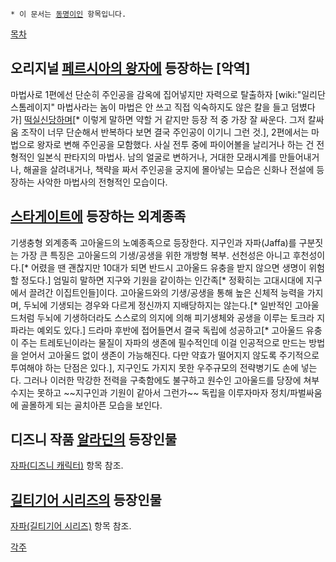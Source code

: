  * 이 문서는 [[동명이인]] 항목입니다.

[[목차]]

== 오리지널 [[페르시아의 왕자]]에 등장하는 [악역] ==
마법사로 1편에선 단순히 주인공을 감옥에 집어넣지만 자력으로 탈출하자 [wiki:"일리단 스톰레이지" 마법사라는 놈이 마법은 안 쓰고 직접 익숙하지도 않은 칼을 들고 덤볐다가] [[떡실신]]당하며[* 이렇게 말하면 약할 거 같지만 등장 적 중 가장 잘 싸운다. 그저 칼싸움 조작이 너무 단순해서 반복하다 보면 결국 주인공이 이기니 그런 것.], 2편에서는 마법으로 왕자로 변해 주인공을 모함했다.
사실 전투 중에 파이어볼을 날리거나 하는 건 전형적인 일본식 판타지의 마법사.
남의 얼굴로 변하거나, 거대한 모래시계를 만들어내거나, 해골을 살려내거나, 책략을 짜서 주인공을 궁지에 몰아넣는 모습은 신화나 전설에 등장하는 사악한 마법사의 전형적인 모습이다.

== [[스타게이트]]에 등장하는 외계종족 ==
기생충형 외계종족 고아울드의 노예종족으로 등장한다. 지구인과 자파(Jaffa)를 구분짓는 가장 큰 특징은 고아울드의 기생/공생을 위한 개방형 복부. 선천성은 아니고 후천성이다.[* 어렸을 땐 괜찮지만 10대가 되면 반드시 고아울드 유충을 받지 않으면 생명이 위험할 정도다.] 엄밀히 말하면 지구와 기원을 같이하는 인간족[* 정확히는 고대시대에 지구에서 끌려간 이집트인들]이다. 고아울드와의 기생/공생을 통해 높은 신체적 능력을 가지며, 두뇌에 기생되는 경우와 다르게 정신까지 지배당하지는 않는다.[* 일반적인 고아울드처럼 두뇌에 기생하더라도 스스로의 의지에 의해 피기생체와 공생을 이루는 토크라 지파라는 예외도 있다.] 드라마 후반에 접어들면서 결국 독립에 성공하고[* 고아울드 유충이 주는 트레토닌이라는 물질이 자파의 생존에 필수적인데 이걸 인공적으로 만드는 방법을 얻어서 고아울드 없이 생존이 가능해진다. 다만 약효가 떨어지지 않도록 주기적으로 투여해야 하는 단점은 있다.], 지구인도 가지지 못한 우주규모의 전략병기도 손에 넣는다. 그러나 이러한 막강한 전력을 구축함에도 불구하고 원수인 고아울드를 당장에 쳐부수지는 못하고 ~~지구인과 기원이 같아서 그런가~~ 독립을 이루자마자 정치/파벌싸움에 골몰하게 되는 골치아픈 모습을 보인다.

== 디즈니 작품 [[알라딘]]의 등장인물 == 
[[자파(디즈니 캐릭터)]] 항목 참조.

== [[길티기어 시리즈]]의 등장인물 ==
[[자파(길티기어 시리즈)]] 항목 참조.

[[각주]]
